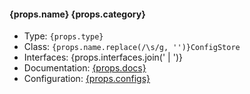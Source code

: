 #### {props.name} <Version type='blue'>{props.category}</Version>

- Type: <code>{props.type}</code>
- Class: <code>{props.name.replace(/\s/g, '')}ConfigStore</code>
- Interfaces: {props.interfaces.join(' | ')}
- Documentation: <a href={props.docs}>{props.docs}</a>
- Configuration: <a href={props.configs}>{props.configs}</a>
